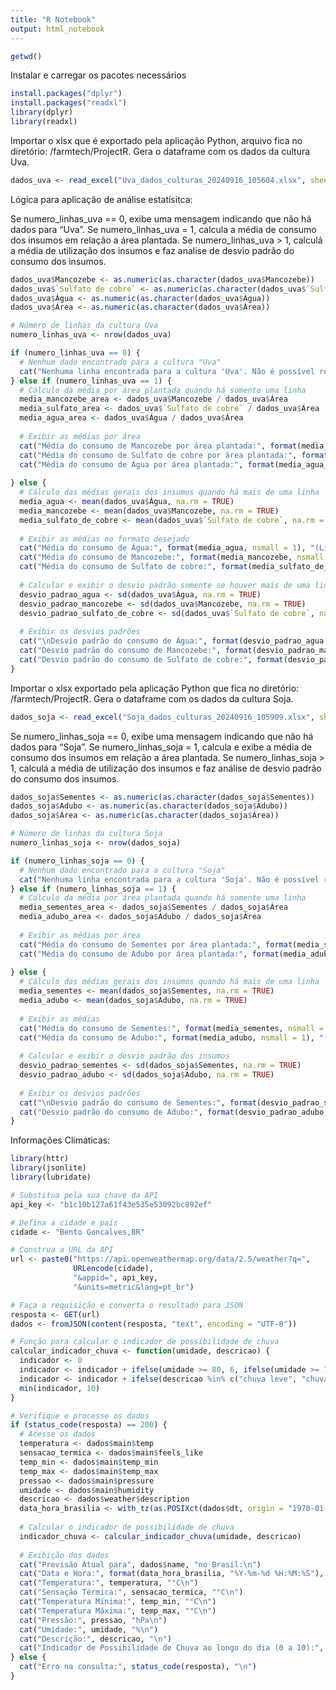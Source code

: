 ```yaml
---
title: "R Notebook"
output: html_notebook
---
```


```r
getwd()
```

Instalar e carregar os pacotes necessários

```r
install.packages("dplyr")
install.packages("readxl")
library(dplyr)
library(readxl)
```

Importar o xlsx que é exportado pela aplicação Python, arquivo fica no diretório: /farmtech/ProjectR. 
Gera o dataframe com os dados da cultura Uva.

```r
dados_uva <- read_excel("Uva_dados_culturas_20240916_105604.xlsx", sheet = 1)
```

Lógica para aplicação de análise estatísitca:

Se numero_linhas_uva == 0, exibe uma mensagem indicando que não há dados para "Uva".
Se numero_linhas_uva = 1, calcula a média de consumo dos insumos em relação a área plantada. 
Se numero_linhas_uva > 1, calculá a média de utilização dos insumos e faz analise de desvio padrão do consumo dos insumos.

```r
dados_uva$Mancozebe <- as.numeric(as.character(dados_uva$Mancozebe))
dados_uva$`Sulfato de cobre` <- as.numeric(as.character(dados_uva$`Sulfato de cobre`))
dados_uva$Água <- as.numeric(as.character(dados_uva$Água))
dados_uva$Área <- as.numeric(as.character(dados_uva$Área))

# Número de linhas da cultura Uva
numero_linhas_uva <- nrow(dados_uva)

if (numero_linhas_uva == 0) {
  # Nenhum dado encontrado para a cultura "Uva"
  cat("Nenhuma linha encontrada para a cultura 'Uva'. Não é possível realizar análise estatística.\n")
} else if (numero_linhas_uva == 1) {
  # Cálculo da média por área plantada quando há somente uma linha
  media_mancozebe_area <- dados_uva$Mancozebe / dados_uva$Área
  media_sulfato_area <- dados_uva$`Sulfato de cobre` / dados_uva$Área
  media_agua_area <- dados_uva$Água / dados_uva$Área
  
  # Exibir as médias por área
  cat("Média do consumo de Mancozebe por área plantada:", format(media_mancozebe_area, nsmall = 4), "(kg/m²)\n")
  cat("Média do consumo de Sulfato de cobre por área plantada:", format(media_sulfato_area, nsmall = 4), "(kg/m²)\n")
  cat("Média do consumo de Água por área plantada:", format(media_agua_area, nsmall = 4), "(Litros/m²)\n")
  
} else {
  # Cálculo das médias gerais dos insumos quando há mais de uma linha
  media_agua <- mean(dados_uva$Água, na.rm = TRUE)
  media_mancozebe <- mean(dados_uva$Mancozebe, na.rm = TRUE)
  media_sulfato_de_cobre <- mean(dados_uva$`Sulfato de cobre`, na.rm = TRUE)
  
  # Exibir as médias no formato desejado
  cat("Média do consumo de Água:", format(media_agua, nsmall = 1), "(Litros/m²)\n")
  cat("Média do consumo de Mancozebe:", format(media_mancozebe, nsmall = 1), "(kg/m²)\n")
  cat("Média do consumo de Sulfato de cobre:", format(media_sulfato_de_cobre, nsmall = 1), "(kg/m²)\n")
  
  # Calcular e exibir o desvio padrão somente se houver mais de uma linha
  desvio_padrao_agua <- sd(dados_uva$Água, na.rm = TRUE)
  desvio_padrao_mancozebe <- sd(dados_uva$Mancozebe, na.rm = TRUE)
  desvio_padrao_sulfato_de_cobre <- sd(dados_uva$`Sulfato de cobre`, na.rm = TRUE)
  
  # Exibir os desvios padrões
  cat("\nDesvio padrão do consumo de Água:", format(desvio_padrao_agua, nsmall = 1), "(Litros/m²)\n")
  cat("Desvio padrão do consumo de Mancozebe:", format(desvio_padrao_mancozebe, nsmall = 1), "(kg/m²)\n")
  cat("Desvio padrão do consumo de Sulfato de cobre:", format(desvio_padrao_sulfato_de_cobre, nsmall = 1), "(kg/m²)\n")
}

```

Importar o xlsx exportado pela aplicação Python que fica no diretório: /farmtech/ProjectR.
Gera o dataframe com os dados da cultura Soja.

```r
dados_soja <- read_excel("Soja_dados_culturas_20240916_105909.xlsx", sheet = 1)
```

Se numero_linhas_soja == 0, exibe uma mensagem indicando que não há dados para "Soja".
Se numero_linhas_soja = 1, calcula e exibe a média de consumo dos insumos em relação a área plantada.
Se numero_linhas_soja > 1, calculá a média de utilização dos insumos e faz análise de desvio padrão do consumo dos insumos.

```r
dados_soja$Sementes <- as.numeric(as.character(dados_soja$Sementes))
dados_soja$Adubo <- as.numeric(as.character(dados_soja$Adubo))
dados_soja$Área <- as.numeric(as.character(dados_soja$Área))

# Número de linhas da cultura Soja
numero_linhas_soja <- nrow(dados_soja)

if (numero_linhas_soja == 0) {
  # Nenhum dado encontrado para a cultura "Soja"
  cat("Nenhuma linha encontrada para a cultura 'Soja'. Não é possível realizar análise estatística.\n")
} else if (numero_linhas_soja == 1) {
  # Cálculo da média por área plantada quando há somente uma linha
  media_sementes_area <- dados_soja$Sementes / dados_soja$Área
  media_adubo_area <- dados_soja$Adubo / dados_soja$Área
  
  # Exibir as médias por área
  cat("Média do consumo de Sementes por área plantada:", format(media_sementes_area, nsmall = 1), "(unidades/m²)\n")
  cat("Média do consumo de Adubo por área plantada:", format(media_adubo_area, nsmall = 1), "(kg/m²)\n")
  
} else {
  # Cálculo das médias gerais dos insumos quando há mais de uma linha
  media_sementes <- mean(dados_soja$Sementes, na.rm = TRUE)
  media_adubo <- mean(dados_soja$Adubo, na.rm = TRUE)
  
  # Exibir as médias
  cat("Média do consumo de Sementes:", format(media_sementes, nsmall = 1), "(unidades/m²)\n")
  cat("Média do consumo de Adubo:", format(media_adubo, nsmall = 1), "(kg/m²)\n")
  
  # Calcular e exibir o desvio padrão dos insumos
  desvio_padrao_sementes <- sd(dados_soja$Sementes, na.rm = TRUE)
  desvio_padrao_adubo <- sd(dados_soja$Adubo, na.rm = TRUE)
  
  # Exibir os desvios padrões
  cat("\nDesvio padrão do consumo de Sementes:", format(desvio_padrao_sementes, nsmall = 1), "(unidades/m²)\n")
  cat("Desvio padrão do consumo de Adubo:", format(desvio_padrao_adubo, nsmall = 1), "(kg/m²)\n")
}

```
Informações Climáticas:

```r
library(httr)
library(jsonlite)
library(lubridate)

# Substitua pela sua chave da API
api_key <- "b1c10b127a61f43e535e53092bc892ef"

# Defina a cidade e país
cidade <- "Bento Goncalves,BR"

# Construa a URL da API
url <- paste0("https://api.openweathermap.org/data/2.5/weather?q=", 
              URLencode(cidade), 
              "&appid=", api_key, 
              "&units=metric&lang=pt_br")

# Faça a requisição e converta o resultado para JSON
resposta <- GET(url)
dados <- fromJSON(content(resposta, "text", encoding = "UTF-8"))

# Função para calcular o indicador de possibilidade de chuva
calcular_indicador_chuva <- function(umidade, descricao) {
  indicador <- 0
  indicador <- indicador + ifelse(umidade >= 80, 6, ifelse(umidade >= 70, 4, ifelse(umidade >= 60, 2, 0)))
  indicador <- indicador + ifelse(descricao %in% c("chuva leve", "chuva moderada", "chuva forte"), 3, ifelse(descricao %in% c("nuvens dispersas", "nuvens baixas", "nuvens altas"), 2, 0))
  min(indicador, 10)
}

# Verifique e processe os dados
if (status_code(resposta) == 200) {
  # Acesse os dados
  temperatura <- dados$main$temp
  sensacao_termica <- dados$main$feels_like
  temp_min <- dados$main$temp_min
  temp_max <- dados$main$temp_max
  pressao <- dados$main$pressure
  umidade <- dados$main$humidity
  descricao <- dados$weather$description
  data_hora_brasilia <- with_tz(as.POSIXct(dados$dt, origin = "1970-01-01", tz = "UTC"), tzone = "America/Sao_Paulo")
  
  # Calcular o indicador de possibilidade de chuva
  indicador_chuva <- calcular_indicador_chuva(umidade, descricao)
  
  # Exibição dos dados
  cat("Previsão Atual para", dados$name, "no Brasil:\n")
  cat("Data e Hora:", format(data_hora_brasilia, "%Y-%m-%d %H:%M:%S"), "\n")
  cat("Temperatura:", temperatura, "°C\n")
  cat("Sensação Térmica:", sensacao_termica, "°C\n")
  cat("Temperatura Mínima:", temp_min, "°C\n")
  cat("Temperatura Máxima:", temp_max, "°C\n")
  cat("Pressão:", pressao, "hPa\n")
  cat("Umidade:", umidade, "%\n")
  cat("Descrição:", descricao, "\n")
  cat("Indicador de Possibilidade de Chuva ao longo do dia (0 a 10):", indicador_chuva, "\n")
} else {
  cat("Erro na consulta:", status_code(resposta), "\n")
}
```



